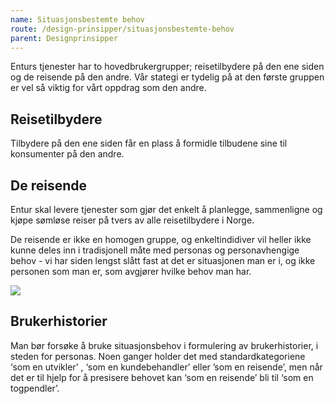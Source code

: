 ```yaml
---
name: Situasjonsbestemte behov
route: /design-prinsipper/situasjonsbestemte-behov
parent: Designprinsipper
---
```



<PageHeader>
  Enturs tjenester har to hovedbrukergrupper; reisetilbydere på den ene siden og
  de reisende på den andre. Vår stategi er tydelig på at den første gruppen er
  vel så viktig for vårt oppdrag som den andre.
</PageHeader>

## Reisetilbydere

Tilbydere på den ene siden får en plass å formidle tilbudene sine til konsumenter på den andre.

## De reisende

Entur skal levere tjenester som gjør det enkelt å planlegge, sammenligne og kjøpe sømløse reiser på tvers av alle reisetilbydere i Norge.

De reisende er ikke en homogen gruppe, og enkeltindidiver vil heller ikke kunne deles inn i tradisjonell måte med personas og personavhengige behov - vi har siden lengst slått fast at det er situasjonen man er i, og ikke personen som man er, som avgjører hvilke behov man har.

<img src={reisebehov} />

## Brukerhistorier

Man bør forsøke å bruke situasjonsbehov i formulering av brukerhistorier, i steden for personas. Noen ganger holder det med standardkategoriene ‘som en utvikler’ , ‘som en kundebehandler’ eller ’som en reisende’, men når det er til hjelp for å presisere behovet kan ‘som en reisende’ bli til ‘som en togpendler’.
